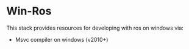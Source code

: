 = Win-Ros =

This stack provides resources for developing with ros on windows via:

* Msvc compiler on windows (v2010+)

